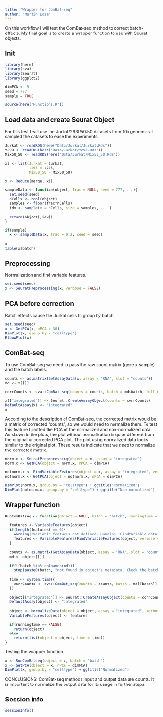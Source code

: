```yaml
---
title: "Wrapper for ComBat-seq"
author: "Martin Loza"
---
```


On this workflow I will test the ComBat-seq method to correct batch-effects. My final goal is to create a wrapper function to use with Seurat objects.

## Init

```r
library(here)
library(sva)
library(Seurat)
library(ggplot2)

dimPCA <- 5
seed = 777
sample = TRUE

source(here("Functions.R"))
```

## Load data and create Seurat Object

For this test I will use the Jurkat/293t/50:50 datasets from 10x genomics. I sampled the datasets to ease the experiments.

```r
Jurkat <- readRDS(here("Data/Jurkat/Jurkat.Rds"))
t293 <- readRDS(here("Data/Jurkat/t293.Rds"))
Mix50_50 <- readRDS(here("Data/Jurkat/Mix50_50.Rds"))

xl <- list(Jurkat = Jurkat,
           t293 = t293,
           Mix50_50 = Mix50_50)

x <- Reduce(merge, xl)

sampleData <- function(object, frac = NULL, seed = 777, ...){
  set.seed(seed)
  nCells <- ncol(object)
  samples <- floor(frac*nCells)
  idx <- sample(x = nCells, size = samples, ... )
  
  return(object[,idx])
}

if(sample)
  x <- sampleData(x, frac = 0.2, seed = seed)
  
x
table(x$batch)
```

## Preprocessing

Normalization and find variable features.

```r
set.seed(seed)
x <- SeuratPreprocessing(x, verbose = FALSE)
```

## PCA before correction

Batch effects cause the Jurkat cells to group by batch. 

```r
set.seed(seed)
x <- GetPCA(x, nPCA = 30)
DimPlot(x, group.by = "celltype")
ElbowPlot(x)
```
## ComBat-seq

To use ComBat-seq we need to pass the raw count matrix (gene x sample) and the batch labels.

```r
counts <- as.matrix(GetAssayData(x, assay = "RNA", slot = "counts"))
md <- x[[]]

corrCounts <- sva::ComBat_seq(counts = counts, batch = md$batch, full_mod = FALSE)

x[["integrated"]] <- Seurat::CreateAssayObject(counts = corrCounts)
DefaultAssay(x) <- "integrated"
x
```

According to the description of ComBat-seq, the corrected matrix would be a matrix of corrected "counts", so we would need to normalize them. To test this feature I plotted the PCA of the normalized and non-normalized data. As shown in the plots, the plot without normalization is quite different from the original uncorrected PCA plot. The plot using normalized data looks similar to the original plot. These results indicate that we *need* to normalize the corrected matrix. 

```r
norm.x <- SeuratPreprocessing(object = x, assay = "integrated")
norm.x <- GetPCA(object = norm.x, nPCA = dimPCA)

notnorm.x <- FindVariableFeatures(object = x, assay = "integrated", verbose = FALSE)
notnorm.x <- GetPCA(object = notnorm.x, nPCA = dimPCA)

DimPlot(norm.x, group.by = "celltype") + ggtitle("Normalized")
DimPlot(notnorm.x, group.by = "celltype") + ggtitle("Non-normalized")
```
## Wrapper function

```r
RunComBatseq <- function(object = NULL, batch = "batch", runningTime = FALSE, verbose = FALSE, ...){
  
  features <- VariableFeatures(object)
  if(length(features) == 0){
    warning("Variable features not defined. Running 'FindVariableFeatures' function.", call. = TRUE)
    features <- VariableFeatures(FindVariableFeatures(object, verbose = verbose))
  }
    
  counts <- as.matrix(GetAssayData(object, assay = "RNA", slot = "counts")[features,])
  md <- object[[]]
  
  if(!(batch %in% colnames(md)))
    stop(paste0(batch, "not found in object's metadata. Check the batch label."))
  
  time <- system.time({
    corrCounts <- sva::ComBat_seq(counts = counts, batch = md[[batch]], full_mod = FALSE)
  })
  
  object[["integrated"]] <- Seurat::CreateAssayObject(counts = corrCounts)
  DefaultAssay(object) <- "integrated"
  
  object <- NormalizeData(object = object, assay = "integrated", verbose = verbose, ...)
  VariableFeatures(object) <- features
  
  if(runningTime == FALSE)
    return(object)
  else
    return(list(object = object, time = time))
}
```

Testing the wrapper function.

```r
x <- RunComBatseq(object = x, batch = "batch")
x <- GetPCA(object = x, nPCA = dimPCA)
DimPlot(x, group.by = "celltype") + ggtitle("Normalized")
```
CONCLUSIONS: ComBat-seq methods input and output data are counts. It is important to normalize the output data for its usage in further steps. 

## Session info
```r
sessionInfo()
```








